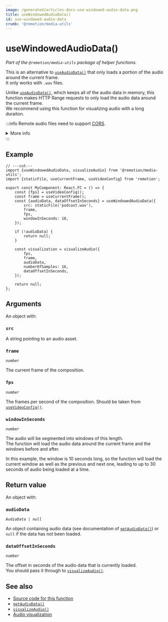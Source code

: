 ```yaml
---
image: /generated/articles-docs-use-windowed-audio-data.png
title: useWindowedAudioData()
id: use-windowed-audio-data
crumb: '@remotion/media-utils'
---
```


# useWindowedAudioData()<AvailableFrom v="4.0.240" />

_Part of the `@remotion/media-utils` package of helper functions._

This is an alternative to [`useAudioData()`](/docs/use-audio-data) that only loads a portion of the audio around the current frame.  
It only works with `.wav` files.

Unlike [`useAudioData()`](/docs/use-audio-data), which keeps all of the audio data in memory, this function makes HTTP Range requests to only load the audio data around the current frame.  
We recommend using this function for visualizing audio with a long duraiton.

:::info
Remote audio files need to support [CORS](https://developer.mozilla.org/en-US/docs/Web/HTTP/CORS).

<details>
	<summary>More info</summary>
	<ul>
		<li>
			Remotion's origin is usually <code>http://localhost:3000</code>, but it
			may be different if rendering on Lambda or the port is busy.
		</li>
		<li>
			You can use{' '}
			<a href="/docs/get-audio-duration-in-seconds">
				<code>getAudioDurationInSeconds()</code>
			</a>{' '}
			without the audio needing CORS.
		</li>
		<li>
			You can{' '}
			<a href="/docs/chromium-flags#--disable-web-security">disable CORS</a>{' '}
			during renders.
		</li>
	</ul>
</details>
:::

## Example

```tsx twoslash
// ---cut---
import {useWindowedAudioData, visualizeAudio} from '@remotion/media-utils';
import {staticFile, useCurrentFrame, useVideoConfig} from 'remotion';

export const MyComponent: React.FC = () => {
	const {fps} = useVideoConfig();
	const frame = useCurrentFrame();
	const {audioData, dataOffsetInSeconds} = useWindowedAudioData({
		src: staticFile('podcast.wav'),
		frame,
		fps,
		windowInSeconds: 10,
	});

	if (!audioData) {
		return null;
	}

	const visualization = visualizeAudio({
		fps,
		frame,
		audioData,
		numberOfSamples: 16,
		dataOffsetInSeconds,
	});

	return null;
};
```

## Arguments

An object with:

### `src`

A string pointing to an audio asset.

### `frame`

_`number`_

The current frame of the composition.

### `fps`

_`number`_

The frames per second of the composition. Should be taken from [`useVideoConfig()`](/docs/use-video-config).

### `windowInSeconds`

_`number`_

The audio will be segmented into windows of this length.  
The function will load the audio data around the current frame and the windows before and after.

In this example, the window is 10 seconds long, so the function will load the current window as well as the previous and next one, leading to up to 30 seconds of audio being loaded at a time.

## Return value

An object with:

### `audioData`

_`AudioData | null`_

An object containing audio data (see documentation of [`getAudioData()`](/docs/get-audio-data)) or `null` if the data has not been loaded.

### `dataOffsetInSeconds`

_`number`_

The offset in seconds of the audio data that is currently loaded.  
You should pass it through to [`visualizeAudio()`](/docs/visualize-audio).

## See also

- [Source code for this function](https://github.com/remotion-dev/remotion/blob/main/packages/media-utils/src/use-windowed-audio-data.ts)
- [`getAudioData()`](/docs/get-audio-data)
- [`visualizeAudio()`](/docs/visualize-audio)
- [Audio visualization](/docs/audio/visualization)
